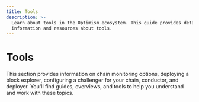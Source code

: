 ```yaml
---
title: Tools
description: >-
  Learn about tools in the Optimism ecosystem. This guide provides detailed
  information and resources about tools.
---
```



# Tools

This section provides information on chain monitoring options, deploying a block explorer, configuring a challenger for your chain, conductor, and deployer. You'll find guides, overviews, and tools to help you understand and work with these topics.

<CardGroup>
  <Card title="Chain monitoring options" href="/operators/chain-operators/tools/chain-monitoring" />
  <Card title="Fjord fee parameter calculator" href="/operators/chain-operators/tools/fee-calculator" />
  <Card title="Deploying a block explorer" href="/operators/chain-operators/tools/explorer" />
  <Card title="Validating a Standard OP Stack chain" href="/operators/chain-operators/tools/op-validator" />
  <Card title="How to configure challenger for your chain" href="/operators/chain-operators/tools/op-challenger" />
  <Card title="Conductor" href="/operators/chain-operators/tools/op-conductor" />

  <Card title="OP txproxyd" href="/operators/chain-operators/tools/op-txproxy" />

  <Card title="Proxyd" href="/operators/chain-operators/tools/proxyd" />

  <Card title="Deployer" href="/operators/chain-operators/tools/op-deployer" />
</CardGroup>
